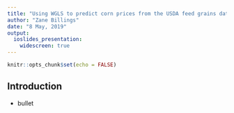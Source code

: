 ```yaml
---
title: "Using WGLS to predict corn prices from the USDA feed grains database"
author: "Zane Billings"
date: "8 May, 2019"
output: 
  ioslides_presentation:
    widescreen: true
---
```


```r
knitr::opts_chunk$set(echo = FALSE)
```

## Introduction
* bullet
